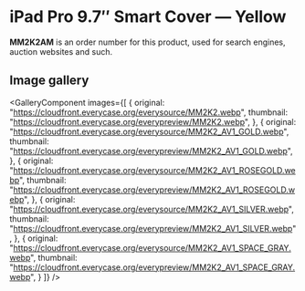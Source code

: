 
# iPad Pro 9.7″ Smart Cover — Yellow

<Callout type='info' emoji='👉🏻'>**MM2K2AM** is an order number for this product, used for search engines, auction websites and such.</Callout>

## Image gallery

<GalleryComponent
    images={[
      {
        original: "https://cloudfront.everycase.org/everysource/MM2K2.webp",
        thumbnail: "https://cloudfront.everycase.org/everypreview/MM2K2.webp",
      },
      {
        original: "https://cloudfront.everycase.org/everysource/MM2K2_AV1_GOLD.webp",
        thumbnail: "https://cloudfront.everycase.org/everypreview/MM2K2_AV1_GOLD.webp",
      },
      {
        original: "https://cloudfront.everycase.org/everysource/MM2K2_AV1_ROSEGOLD.webp",
        thumbnail: "https://cloudfront.everycase.org/everypreview/MM2K2_AV1_ROSEGOLD.webp",
      },
      {
        original: "https://cloudfront.everycase.org/everysource/MM2K2_AV1_SILVER.webp",
        thumbnail: "https://cloudfront.everycase.org/everypreview/MM2K2_AV1_SILVER.webp",
      },
      {
        original: "https://cloudfront.everycase.org/everysource/MM2K2_AV1_SPACE_GRAY.webp",
        thumbnail: "https://cloudfront.everycase.org/everypreview/MM2K2_AV1_SPACE_GRAY.webp",
      }
    ]}
  />
